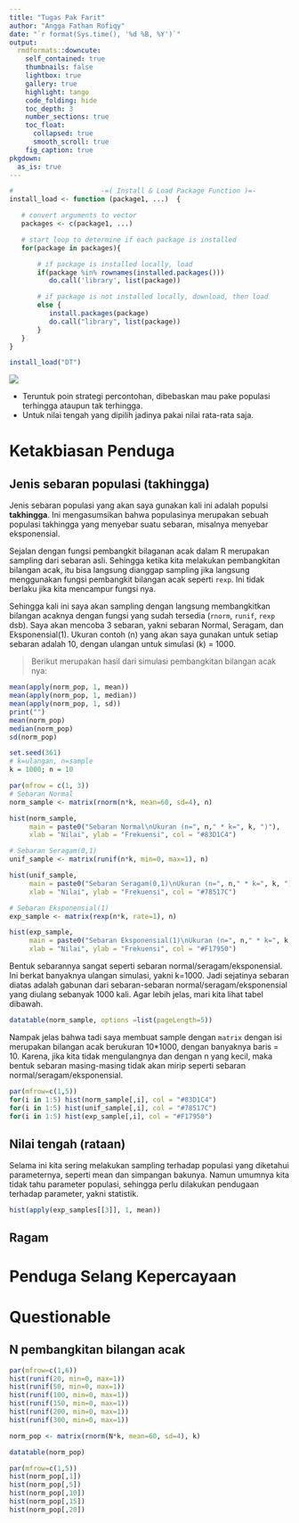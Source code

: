 ```yaml
---
title: "Tugas Pak Farit"
author: "Angga Fathan Rofiqy"
date: "`r format(Sys.time(), '%d %B, %Y')`"
output:
  rmdformats::downcute:
    self_contained: true
    thumbnails: false
    lightbox: true
    gallery: true
    highlight: tango
    code_folding: hide
    toc_depth: 3
    number_sections: true
    toc_float:
      collapsed: true
      smooth_scroll: true
    fig_caption: true
pkgdown:
  as_is: true
---
```


```r
#                      -=( Install & Load Package Function )=-
install_load <- function (package1, ...)  {   

   # convert arguments to vector
   packages <- c(package1, ...)

   # start loop to determine if each package is installed
   for(package in packages){

       # if package is installed locally, load
       if(package %in% rownames(installed.packages()))
          do.call('library', list(package))

       # if package is not installed locally, download, then load
       else {
          install.packages(package)
          do.call("library", list(package))
       }
   } 
}

install_load("DT")
```

![](images/WhatsApp%20Image%202024-05-04%20at%2022.00.29_c932357b.jpg)

-   Teruntuk poin strategi percontohan, dibebaskan mau pake populasi terhingga ataupun tak terhingga.
-   Untuk nilai tengah yang dipilih jadinya pakai nilai rata-rata saja.

# Ketakbiasan Penduga

## Jenis sebaran populasi (takhingga)

Jenis sebaran populasi yang akan saya gunakan kali ini adalah populsi **takhingga**. Ini mengasumsikan bahwa populasinya merupakan sebuah populasi takhingga yang menyebar suatu sebaran, misalnya menyebar eksponensial.

Sejalan dengan fungsi pembangkit bilaganan acak dalam R merupakan sampling dari sebaran asli. Sehingga ketika kita melakukan pembangkitan bilangan acak, itu bisa langsung dianggap sampling jika langsung menggunakan fungsi pembangkit bilangan acak seperti `rexp`. Ini tidak berlaku jika kita mencampur fungsi nya.

Sehingga kali ini saya akan sampling dengan langsung membangkitkan bilangan acaknya dengan fungsi yang sudah tersedia (`rnorm`, `runif`, `rexp` dsb). Saya akan mencoba 3 sebaran, yakni sebaran Normal, Seragam, dan Eksponensial(1). Ukuran contoh (n) yang akan saya gunakan untuk setiap sebaran adalah 10, dengan ulangan untuk simulasi (k) = 1000.

> Berikut merupakan hasil dari simulasi pembangkitan bilangan acak nya:

```r
mean(apply(norm_pop, 1, mean))
mean(apply(norm_pop, 1, median))
mean(apply(norm_pop, 1, sd))
print("")
mean(norm_pop)
median(norm_pop)
sd(norm_pop)
```

```r
set.seed(361)
# k=ulangan, n=sample
k = 1000; n = 10

par(mfrow = c(1, 3))
# Sebaran Normal
norm_sample <- matrix(rnorm(n*k, mean=60, sd=4), n)

hist(norm_sample, 
     main = paste0("Sebaran Normal\nUkuran (n=", n," * k=", k, ")"), 
     xlab = "Nilai", ylab = "Frekuensi", col = "#83D1C4")

# Sebaran Seragam(0,1)
unif_sample <- matrix(runif(n*k, min=0, max=1), n)

hist(unif_sample, 
     main = paste0("Sebaran Seragam(0,1)\nUkuran (n=", n," * k=", k, ")"), 
     xlab = "Nilai", ylab = "Frekuensi", col = "#78517C")

# Sebaran Eksponensial(1)
exp_sample <- matrix(rexp(n*k, rate=1), n)

hist(exp_sample, 
     main = paste0("Sebaran Eksponensial(1)\nUkuran (n=", n," * k=", k, ")"), 
     xlab = "Nilai", ylab = "Frekuensi", col = "#F17950")
```

Bentuk sebarannya sangat seperti sebaran normal/seragam/eksponensial. Ini berkat banyaknya ulangan simulasi, yakni k=1000. Jadi sejatinya sebaran diatas adalah gabunan dari sebaran-sebaran normal/seragam/eksponensial yang diulang sebanyak 1000 kali. Agar lebih jelas, mari kita lihat tabel dibawah.

```r
datatable(norm_sample, options =list(pageLength=5))
```

Nampak jelas bahwa tadi saya membuat sample dengan `matrix` dengan isi merupakan bilangan acak berukuran 10\*1000, dengan banyaknya baris = 10. Karena, jika kita tidak mengulangnya dan dengan n yang kecil, maka bentuk sebaran masing-masing tidak akan mirip seperti sebaran normal/seragam/eksponensial.

```r
par(mfrow=c(1,5))
for(i in 1:5) hist(norm_sample[,i], col = "#83D1C4")
for(i in 1:5) hist(unif_sample[,i], col = "#78517C")
for(i in 1:5) hist(exp_sample[,i], col = "#F17950")
```

## Nilai tengah (rataan)

Selama ini kita sering melakukan sampling terhadap populasi yang diketahui parameternya, seperti mean dan simpangan bakunya. Namun umumnya kita tidak tahu parameter populasi, sehingga perlu dilakukan pendugaan terhadap parameter, yakni statistik.

```r


hist(apply(exp_samples[[3]], 1, mean))
```

## Ragam

# Penduga Selang Kepercayaan

# Questionable

## N pembangkitan bilangan acak

```r
par(mfrow=c(1,6))
hist(runif(20, min=0, max=1))
hist(runif(50, min=0, max=1))
hist(runif(100, min=0, max=1))
hist(runif(150, min=0, max=1))
hist(runif(200, min=0, max=1))
hist(runif(300, min=0, max=1))
```

```r
norm_pop <- matrix(rnorm(N*k, mean=60, sd=4), k)

datatable(norm_pop)
```

```r
par(mfrow=c(1,5))
hist(norm_pop[,1])
hist(norm_pop[,5])
hist(norm_pop[,10])
hist(norm_pop[,15])
hist(norm_pop[,20])
```
